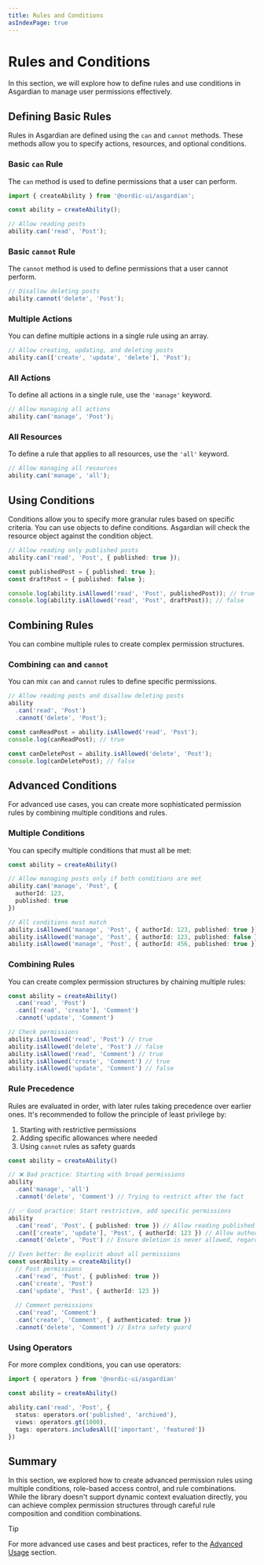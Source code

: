 ```yaml
---
title: Rules and Conditions
asIndexPage: true
---
```


# Rules and Conditions

In this section, we will explore how to define rules and use conditions in Asgardian to manage user permissions effectively.

## Defining Basic Rules

Rules in Asgardian are defined using the `can` and `cannot` methods. These methods allow you to specify actions, resources, and optional conditions.

### Basic `can` Rule

The `can` method is used to define permissions that a user can perform.

```ts
import { createAbility } from '@nordic-ui/asgardian';

const ability = createAbility();

// Allow reading posts
ability.can('read', 'Post');
```

### Basic `cannot` Rule

The `cannot` method is used to define permissions that a user cannot perform.

```ts
// Disallow deleting posts
ability.cannot('delete', 'Post');
```

### Multiple Actions

You can define multiple actions in a single rule using an array.

```ts
// Allow creating, updating, and deleting posts
ability.can(['create', 'update', 'delete'], 'Post');
```

### All Actions

To define all actions in a single rule, use the `'manage'` keyword.

```ts
// Allow managing all actions
ability.can('manage', 'Post');
```

### All Resources

To define a rule that applies to all resources, use the `'all'` keyword.

```ts
// Allow managing all resources
ability.can('manage', 'all');
```

## Using Conditions

Conditions allow you to specify more granular rules based on specific criteria. You can use objects to define conditions. Asgardian will check the resource object against the condition object.

```ts
// Allow reading only published posts
ability.can('read', 'Post', { published: true });

const publishedPost = { published: true };
const draftPost = { published: false };

console.log(ability.isAllowed('read', 'Post', publishedPost)); // true
console.log(ability.isAllowed('read', 'Post', draftPost)); // false
```

## Combining Rules

You can combine multiple rules to create complex permission structures.

### Combining `can` and `cannot`

You can mix `can` and `cannot` rules to define specific permissions.

```ts
// Allow reading posts and disallow deleting posts
ability
  .can('read', 'Post')
  .cannot('delete', 'Post');

const canReadPost = ability.isAllowed('read', 'Post');
console.log(canReadPost); // true

const canDeletePost = ability.isAllowed('delete', 'Post');
console.log(canDeletePost); // false
```

## Advanced Conditions

For advanced use cases, you can create more sophisticated permission rules by combining multiple conditions and rules.

### Multiple Conditions

You can specify multiple conditions that must all be met:

```ts
const ability = createAbility()

// Allow managing posts only if both conditions are met
ability.can('manage', 'Post', {
  authorId: 123,
  published: true
})

// All conditions must match
ability.isAllowed('manage', 'Post', { authorId: 123, published: true }) // true
ability.isAllowed('manage', 'Post', { authorId: 123, published: false }) // false
ability.isAllowed('manage', 'Post', { authorId: 456, published: true }) // false
```

### Combining Rules

You can create complex permission structures by chaining multiple rules:

```ts
const ability = createAbility()
  .can('read', 'Post')
  .can(['read', 'create'], 'Comment')
  .cannot('update', 'Comment')

// Check permissions
ability.isAllowed('read', 'Post') // true
ability.isAllowed('delete', 'Post') // false
ability.isAllowed('read', 'Comment') // true
ability.isAllowed('create', 'Comment') // true
ability.isAllowed('update', 'Comment') // false
```

### Rule Precedence

Rules are evaluated in order, with later rules taking precedence over earlier ones. It's recommended to follow the principle of least privilege by:
1. Starting with restrictive permissions
2. Adding specific allowances where needed
3. Using `cannot` rules as safety guards

```ts
const ability = createAbility()

// ❌ Bad practice: Starting with broad permissions
ability
  .can('manage', 'all')
  .cannot('delete', 'Comment') // Trying to restrict after the fact

// ✅ Good practice: Start restrictive, add specific permissions
ability
  .can('read', 'Post', { published: true }) // Allow reading published posts
  .can(['create', 'update'], 'Post', { authorId: 123 }) // Allow authors to manage their own posts
  .cannot('delete', 'Post') // Ensure deletion is never allowed, regardless of other rules

// Even better: Be explicit about all permissions
const userAbility = createAbility()
  // Post permissions
  .can('read', 'Post', { published: true })
  .can('create', 'Post')
  .can('update', 'Post', { authorId: 123 })
  
  // Comment permissions
  .can('read', 'Comment')
  .can('create', 'Comment', { authenticated: true })
  .cannot('delete', 'Comment') // Extra safety guard
```

### Using Operators

For more complex conditions, you can use operators:

```ts
import { operators } from '@nordic-ui/asgardian'

const ability = createAbility()

ability.can('read', 'Post', {
  status: operators.or('published', 'archived'),
  views: operators.gt(1000),
  tags: operators.includesAll(['important', 'featured'])
})
```

## Summary

In this section, we explored how to create advanced permission rules using multiple conditions, role-based access control, and rule combinations. While the library doesn't support dynamic context evaluation directly, you can achieve complex permission structures through careful rule composition and condition combinations.

> [!TIP]
>
> For more advanced use cases and best practices, refer to the [Advanced Usage](/docs/advanced-usage) section.